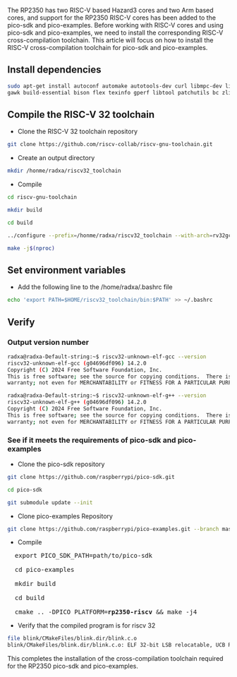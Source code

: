 The RP2350 has two RISC-V based Hazard3 cores and two Arm based cores, and support for the RP2350 RISC-V cores has been added to the pico-sdk and pico-examples.
Before working with RISC-V cores and using pico-sdk and pico-examples, we need to install the corresponding RISC-V cross-compilation toolchain. This article will focus on how to install the RISC-V cross-compilation toolchain for pico-sdk and pico-examples.

## Install dependencies

```bash
sudo apt-get install autoconf automake autotools-dev curl libmpc-dev libmpfr-dev libgmp-dev \
gawk build-essential bison flex texinfo gperf libtool patchutils bc zlib1g-dev libexpat-dev
```

## Compile the RISC-V 32 toolchain

- Clone the RISC-V 32 toolchain repository

```bash
git clone https://github.com/riscv-collab/riscv-gnu-toolchain.git
```

- Create an output directory

```bash
mkdir /honme/radxa/riscv32_toolchain
```

- Compile

```bash
cd riscv-gnu-toolchain

mkdir build

cd build

../configure --prefix=/honme/radxa/riscv32_toolchain --with-arch=rv32gc --with-abi=ilp32 --enable-multilib

make -j$(nproc)
```

## Set environment variables

- Add the following line to the /home/radxa/.bashrc file

```bash
echo 'export PATH=$HOME/riscv32_toolchain/bin:$PATH' >> ~/.bashrc
```

## Verify

### Output version number

```bash
radxa@radxa-Default-string:~$ riscv32-unknown-elf-gcc --version
riscv32-unknown-elf-gcc (g04696df096) 14.2.0
Copyright (C) 2024 Free Software Foundation, Inc.
This is free software; see the source for copying conditions.  There is NO
warranty; not even for MERCHANTABILITY or FITNESS FOR A PARTICULAR PURPOSE.

radxa@radxa-Default-string:~$ riscv32-unknown-elf-g++ --version
riscv32-unknown-elf-g++ (g04696df096) 14.2.0
Copyright (C) 2024 Free Software Foundation, Inc.
This is free software; see the source for copying conditions.  There is NO
warranty; not even for MERCHANTABILITY or FITNESS FOR A PARTICULAR PURPOSE.
```

### See if it meets the requirements of pico-sdk and pico-examples

- Clone the pico-sdk repository

```bash
git clone https://github.com/raspberrypi/pico-sdk.git

cd pico-sdk

git submodule update --init
```

- Clone pico-examples Repository

```bash
git clone https://github.com/raspberrypi/pico-examples.git --branch master
```

- Compile

<pre>
  export PICO_SDK_PATH=path/to/pico-sdk
  <!-- prettier-ignore -->
  cd pico-examples
  <!-- prettier-ignore -->
  mkdir build
  <!-- prettier-ignore -->
  cd build
  <!-- prettier-ignore -->
  cmake .. -DPICO_PLATFORM=<b>rp2350-riscv</b> && make -j4
</pre>

- Verify that the compiled program is for riscv 32

```bash
file blink/CMakeFiles/blink.dir/blink.c.o
blink/CMakeFiles/blink.dir/blink.c.o: ELF 32-bit LSB relocatable, UCB RISC-V, RVC, soft-float ABI, version 1 (SYSV), with debug_info, not stripped
```

This completes the installation of the cross-compilation toolchain required for the RP2350 pico-sdk and pico-examples.

